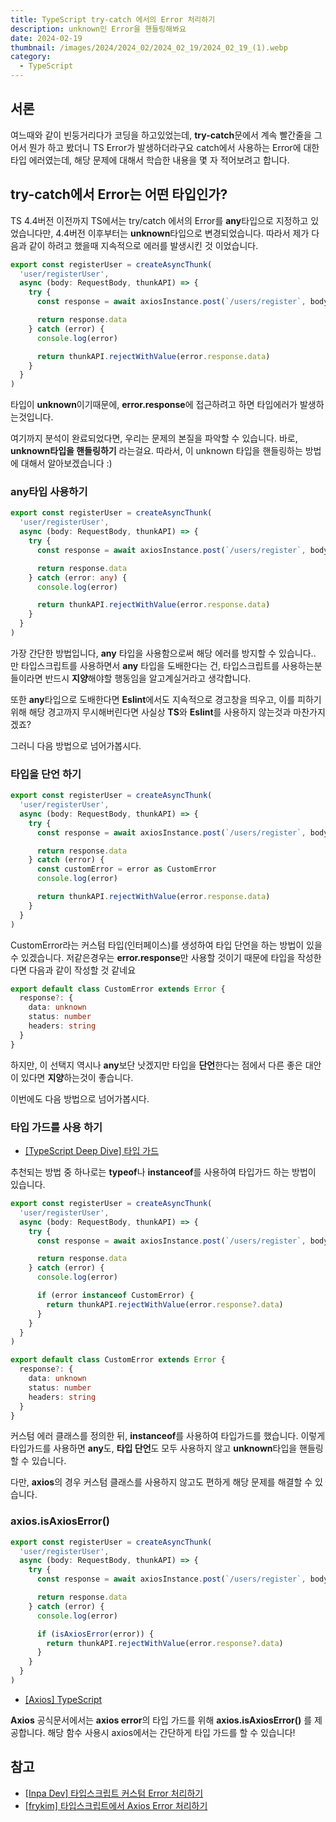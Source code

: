 ```yaml
---
title: TypeScript try-catch 에서의 Error 처리하기
description: unknown인 Error을 핸들링해봐요
date: 2024-02-19
thumbnail: /images/2024/2024_02/2024_02_19/2024_02_19_(1).webp
category:
  - TypeScript
---
```


## 서론

여느때와 같이 빈둥거리다가 코딩을 하고있었는데, **try-catch**문에서 계속 빨간줄을 그어서 뭔가 하고 봤더니 TS Error가 발생하더라구요
catch에서 사용하는 Error에 대한 타입 에러였는데, 해당 문제에 대해서 학습한 내용을 몇 자 적어보려고 합니다.

## try-catch에서 Error는 어떤 타입인가?

TS 4.4버전 이전까지 TS에서는 try/catch 에서의 Error를 **any**타입으로 지정하고 있었습니다만, 4.4버전 이후부터는 **unknown**타입으로 변경되었습니다.
따라서 제가 다음과 같이 하려고 했을때 지속적으로 에러를 발생시킨 것 이었습니다.

```ts showLineNumbers {11}
export const registerUser = createAsyncThunk(
  'user/registerUser',
  async (body: RequestBody, thunkAPI) => {
    try {
      const response = await axiosInstance.post(`/users/register`, body)

      return response.data
    } catch (error) {
      console.log(error)

      return thunkAPI.rejectWithValue(error.response.data)
    }
  }
)
```

타입이 **unknown**이기때문에, **error.response**에 접근하려고 하면 타입에러가 발생하는것입니다.

여기까지 분석이 완료되었다면, 우리는 문제의 본질을 파악할 수 있습니다. 바로, **unknown타입을 핸들링하기** 라는걸요.
따라서, 이 unknown 타입을 핸들링하는 방법에 대해서 알아보겠습니다 :)

### any타입 사용하기

```ts showLineNumbers {11}
export const registerUser = createAsyncThunk(
  'user/registerUser',
  async (body: RequestBody, thunkAPI) => {
    try {
      const response = await axiosInstance.post(`/users/register`, body)

      return response.data
    } catch (error: any) {
      console.log(error)

      return thunkAPI.rejectWithValue(error.response.data)
    }
  }
)
```

가장 간단한 방법입니다, **any** 타입을 사용함으로써 해당 에러를 방지할 수 있습니다.. 만
타입스크립트를 사용하면서 **any** 타입을 도배한다는 건, 타입스크립트를 사용하는분들이라면 반드시 **지양**해야할 행동임을 알고계실거라고 생각합니다.

또한 **any**타입으로 도배한다면 **Eslint**에서도 지속적으로 경고창을 띄우고, 이를 피하기위해 해당 경고까지 무시해버린다면 사실상 **TS**와 **Eslint**를 사용하지 않는것과 마찬가지겠죠?

그러니 다음 방법으로 넘어가봅시다.

### 타입을 단언 하기

```ts showLineNumbers {9}
export const registerUser = createAsyncThunk(
  'user/registerUser',
  async (body: RequestBody, thunkAPI) => {
    try {
      const response = await axiosInstance.post(`/users/register`, body)

      return response.data
    } catch (error) {
      const customError = error as CustomError
      console.log(error)

      return thunkAPI.rejectWithValue(error.response.data)
    }
  }
)
```

CustomError라는 커스텀 타입(인터페이스)를 생성하여 타입 단언을 하는 방법이 있을 수 있겠습니다.
저같은경우는 **error.response**만 사용할 것이기 때문에 타입을 작성한다면 다음과 같이 작성할 것 같네요

```ts showLineNumbers
export default class CustomError extends Error {
  response?: {
    data: unknown
    status: number
    headers: string
  }
}
```

하지만, 이 선택지 역시나 **any**보단 낫겠지만 타입을 **단언**한다는 점에서 다른 좋은 대안이 있다면 **지양**하는것이 좋습니다.

이번에도 다음 방법으로 넘어가봅시다.

### 타입 가드를 사용 하기

- [[TypeScript Deep Dive] 타입 가드](https://radlohead.gitbook.io/typescript-deep-dive/type-system/typeguard)

추천되는 방법 중 하나로는 **typeof**나 **instanceof**를 사용하여 타입가드 하는 방법이 있습니다.

```ts showLineNumbers
export const registerUser = createAsyncThunk(
  'user/registerUser',
  async (body: RequestBody, thunkAPI) => {
    try {
      const response = await axiosInstance.post(`/users/register`, body)

      return response.data
    } catch (error) {
      console.log(error)

      if (error instanceof CustomError) {
        return thunkAPI.rejectWithValue(error.response?.data)
      }
    }
  }
)
```

```ts showLineNumbers
export default class CustomError extends Error {
  response?: {
    data: unknown
    status: number
    headers: string
  }
}
```

커스텀 에러 클래스를 정의한 뒤, **instanceof**를 사용하여 타입가드를 했습니다.
이렇게 타입가드를 사용하면 **any**도, **타입 단언**도 모두 사용하지 않고 **unknown**타입을 핸들링할 수 있습니다.

다만, **axios**의 경우 커스텀 클래스를 사용하지 않고도 편하게 해당 문제를 해결할 수 있습니다.

### axios.isAxiosError()

```ts showLineNumbers {11}
export const registerUser = createAsyncThunk(
  'user/registerUser',
  async (body: RequestBody, thunkAPI) => {
    try {
      const response = await axiosInstance.post(`/users/register`, body)

      return response.data
    } catch (error) {
      console.log(error)

      if (isAxiosError(error)) {
        return thunkAPI.rejectWithValue(error.response?.data)
      }
    }
  }
)
```

- [[Axios] TypeScript](https://github.com/axios/axios/tree/main#typescript)

**Axios** 공식문서에서는 **axios error**의 타입 가드를 위해 **axios.isAxiosError()** 를 제공합니다.
해당 함수 사용시 axios에서는 간단하게 타입 가드를 할 수 있습니다!

## 참고

- [[Inpa Dev] 타입스크립트 커스텀 Error 처리하기](https://inpa.tistory.com/entry/TS-%F0%9F%93%98-%ED%83%80%EC%9E%85%EC%8A%A4%ED%81%AC%EB%A6%BD%ED%8A%B8-%EC%BB%A4%EC%8A%A4%ED%85%80-Error-%EC%B2%98%EB%A6%AC%ED%95%98%EA%B8%B0)
- [[frykim] 타입스크립트에서 Axios Error 처리하기](https://gxxrxn.github.io/axios-error-type-guard/)
